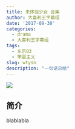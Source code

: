 ```yaml
---
title: 未体验少女 合集
author: 大喜利王字幕组
date: '2017-09-30'
categories:
  - drama
  - 大喜利王字幕组
tags:
  - 东京03
  - 笨蛋主义
slug: wtysn
description: "一句话总结"
---
```


![](https://i.imgur.com/EbYx3oB.jpg)

## 简介

blablabla


